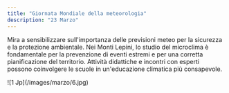 ```yaml
---
title: "Giornata Mondiale della meteorologia"
description: "23 Marzo"
---
```

Mira a sensibilizzare sull'importanza delle previsioni meteo per la sicurezza e la protezione ambientale. Nei Monti Lepini, lo studio del microclima è fondamentale per la prevenzione di eventi estremi e per una corretta pianificazione del territorio. Attività didattiche e incontri con esperti possono coinvolgere le scuole in un'educazione climatica più consapevole.
<Frame>
  ![1 Jp](/images/marzo/6.jpg)
</Frame>
